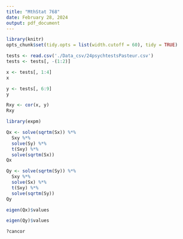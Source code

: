 ```yaml
---
title: "MthStat 768"
date: February 28, 2024
output: pdf_document
---
```


```r
library(knitr)
opts_chunk$set(tidy.opts = list(width.cutoff = 60), tidy = TRUE)
```
```r
tests <- read.csv('./Data_csv/24psychtestsPasteur.csv')
tests <- tests[, -(1:2)]
```
```r
x <- tests[, 1:4]
x
```
```r
y <- tests[, 6:9]
y
```
```r
Rxy <- cor(x, y)
Rxy
```
```r
library(expm)
```
```r
Qx <- solve(sqrtm(Sx)) %*%
  Sxy %*%
  solve(Sy) %*%
  t(Sxy) %*%
  solve(sqrtm(Sx))
Qx
```
```r
Qy <- solve(sqrtm(Sy)) %*%
  Sxy %*%
  solve(Sx) %*%
  t(Sxy) %*%
  solve(sqrtm(Sy))
Qy
```
```r
eigen(Qx)$values
```
```r
eigen(Qy)$values
```
```r
?cancor
```
